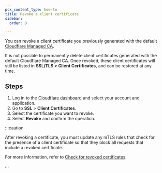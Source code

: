 ```yaml
---
pcx_content_type: how-to
title: Revoke a client certificate
sidebar:
  order: 8

---
```


You can revoke a client certificate you previously generated with the default [Cloudflare Managed CA](/ssl/client-certificates/).

It is not possible to permanently delete client certificates generated with the default Cloudflare Managed CA. Once revoked, these client certificates will still be listed in **SSL/TLS > Client Certificates**, and can be restored at any time.

## Steps

1. Log in to the [Cloudflare dashboard](https://dash.cloudflare.com) and select your account and application.
2. Go to **SSL** > **Client Certificates**.
3. Select the certificate you want to revoke.
4. Select **Revoke** and confirm the operation.

:::caution


After revoking a certificate, you must update any mTLS rules that check for the presence of a client certificate so that they block all requests that include a revoked certificate.

For more information, refer to [Check for revoked certificates](/api-shield/security/mtls/configure/#check-for-revoked-certificates).


:::
